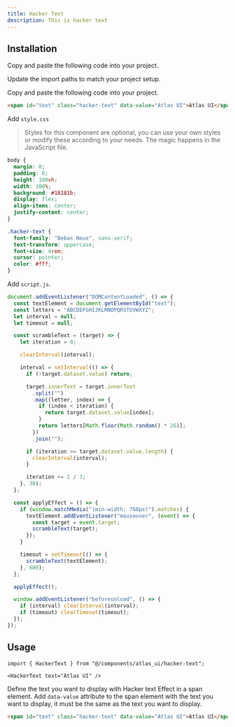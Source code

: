 ```yaml
---
title: Hacker Text
description: This is hacker text
---
```


<ComponentPreview
  name="hacker-text-demo"
/>

## Installation

<UsageTabs>

<TabsContent value="React/Next">

<Steps>

<Step>Copy and paste the following code into your project.</Step>

<ComponentSource name="hacker-text" filePath="components/atlas_ui/hacker-text.tsx" />

<Step>Update the import paths to match your project setup.</Step>

</Steps>

</TabsContent>

<TabsContent value="JavaScript">

<Steps>

<Step>Copy and paste the following code into your project.</Step>

```html
<span id="text" class="hacker-text" data-value="Atlas UI">Atlas UI</span>
```

<Step>Add `style.css`</Step>

>Styles for this component are optional, you can use your own styles or modify these according to your needs. The magic happens in the JavaScript file.

```css
body {
  margin: 0;
  padding: 0;
  height: 100vh;
  width: 100%;
  background: #18181b;
  display: flex;
  align-items: center;
  justify-content: center;
}

.hacker-text {
  font-family: "Bebas Neue", sans-serif;
  text-transform: uppercase;
  font-size: 4rem;
  cursor: pointer;
  color: #fff;
}
```

<Step>Add `script.js`.</Step>

```js
document.addEventListener("DOMContentLoaded", () => {
  const textElement = document.getElementById("text");
  const letters = "ABCDEFGHIJKLMNOPQRSTUVWXYZ";
  let interval = null;
  let timeout = null;

  const scrambleText = (target) => {
    let iteration = 0;

    clearInterval(interval);

    interval = setInterval(() => {
      if (!target.dataset.value) return;

      target.innerText = target.innerText
        .split("")
        .map((letter, index) => {
          if (index < iteration) {
            return target.dataset.value[index];
          }
          return letters[Math.floor(Math.random() * 26)];
        })
        .join("");

      if (iteration >= target.dataset.value.length) {
        clearInterval(interval);
      }

      iteration += 1 / 3;
    }, 30);
  };

  const applyEffect = () => {
    if (window.matchMedia("(min-width: 768px)").matches) {
      textElement.addEventListener("mouseover", (event) => {
        const target = event.target;
        scrambleText(target);
      });
    }

    timeout = setTimeout(() => {
      scrambleText(textElement);
    }, 600);
  };

  applyEffect();

  window.addEventListener("beforeunload", () => {
    if (interval) clearInterval(interval);
    if (timeout) clearTimeout(timeout);
  });
});
```

</Steps>

</TabsContent>

</UsageTabs>

## Usage

<UsageTabs>

<TabsContent value="React/Next">

```tsx
import { HackerText } from "@/components/atlas_ui/hacker-text";
```

```tsx
<HackerText text="Atlas UI" />
```

</TabsContent>

<TabsContent value="JavaScript">

Define the text you want to display with Hacker text Effect in a span element. Add `data-value` attribute to the span element with the text you want to display, it must be the same as the text you want to display.

```html
<span id="text" class="hacker-text" data-value="Atlas UI">Atlas UI</span>
```

</TabsContent>

</UsageTabs>
